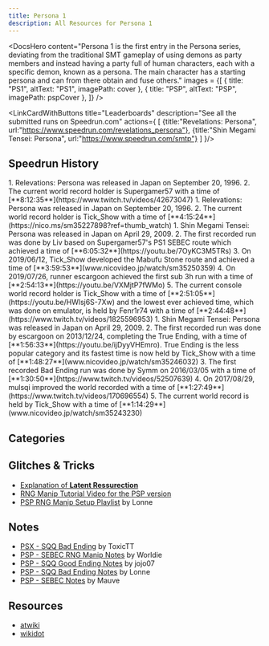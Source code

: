 ```yaml
---
title: Persona 1
description: All Resources for Persona 1
---
```




<DocsHero 
    content="Persona 1 is the first entry in the Persona series, deviating from the traditional SMT gameplay of using demons as party members and instead having a party full of human characters, each with a specific demon, known as a persona. The main character has a starting persona and can from there obtain and fuse others."
    images = {[
        {
            title: "PS1",
            altText: "PS1",
            imagePath: cover
        },
        {
            title: "PSP",
            altText: "PSP",
            imagePath: pspCover
        },
    ]}
/>


<LinkCardWithButtons title="Leaderboards" description="See all the submitted runs on Speedrun.com" actions={
    [
        {title:"Revelations: Persona",
        url:"https://www.speedrun.com/revelations_persona"},
        {title:"Shin Megami Tensei: Persona",
        url:"https://www.speedrun.com/smtp"}
    ]
}/>

## Speedrun History
<Tabs>
    <TabItem label="PS1 - SEBEC">
        <Steps>
            1. Relevations: Persona was released in Japan on September 20, 1996.
            2. The current world record holder is Supergamer57 with a time of [**8:12:35**](https://www.twitch.tv/videos/42673047)
        </Steps>
    </TabItem>
    <TabItem label="PS1 - Snow Queen Quest">
        <Steps>
            1. Relevations: Persona was released in Japan on September 20, 1996.
            2. The current world record holder is Tick_Show with a time of [**4:15:24**](https://nico.ms/sm35227898?ref=thumb_watch)
        </Steps>
    </TabItem>
    <TabItem label="PSP - SEBEC">
        <Steps>
            1. Shin Megami Tensei: Persona was released in Japan on April 29, 2009.
            2. The first recorded run was done by Liv based on Supergamer57's PS1 SEBEC route which achieved a time of [**6:05:32**](https://youtu.be/7OyKC3M5TRs)
            3. On 2019/06/12, Tick_Show developed the Mabufu Stone route and achieved a time of [**3:59:53**](www.nicovideo.jp/watch/sm35250359)
            4. On 2019/07/26, runner escargoon achieved the first sub 3h run with a time of [**2:54:13**](https://youtu.be/VXMjtP7fWMo)
            5. The current console world record holder is Tick_Show with a time of [**2:51:05**](https://youtu.be/HWlsj6S-7Xw) and the lowest ever achieved time, which was done on emulator, is held by Fenr1r74 with a time of [**2:44:48**](https://www.twitch.tv/videos/1825596953)
        </Steps>
    </TabItem>
    <TabItem label="PSP - Snow Queen Quest">
        <Steps>
            1. Shin Megami Tensei: Persona was released in Japan on April 29, 2009.
            2. The first recorded run was done by escargoon on 2013/12/24, completing the True Ending, with a time of [**1:56:33**](https://youtu.be/ijDyyVHEmro). True Ending is the less popular category and its fastest time is now held by Tick_Show with a time of [**1:48:27**](www.nicovideo.jp/watch/sm35246032)
            3. The first recorded Bad Ending run was done by Symm on 2016/03/05 with a time of [**1:30:50**](https://www.twitch.tv/videos/52507639)
            4. On 2017/08/29, mulsqi improved the world recorded with a time of [**1:27:49**](https://www.twitch.tv/videos/170696554)
            5. The current world record is held by Tick_Show with a time of [**1:14:29**](www.nicovideo.jp/watch/sm35243230)
            </Steps>
    </TabItem>
    
</Tabs>


## Categories
<CardGrid>
    <Card title="SEBEC"></Card>
    <Card title="Snow Queen Quest"></Card>
</CardGrid>

## Glitches & Tricks
- [Explanation of **Latent Ressurection**](https://docs.google.com/document/d/1kTg6F_4B4_KlQRtoJTnOHh7EltJZE96BOOVgs71YRaI/edit?usp=sharing)
- [RNG Manip Tutorial Video for the PSP version](https://www.youtube.com/watch?v=XbeCnspdEtw)
- [PSP RNG Manip Setup Playlist](https://www.youtube.com/playlist?list=PLE4piEkRcHr_9fe_O8lLWDd4C3NInIXkx) by Lonne

## Notes
- [PSX - SQQ Bad Ending](https://docs.google.com/document/d/1r72GQq2kGc8mkSHD6bxKtGBw8nPl5kOj/edit?usp=sharing) by ToxicTT
- [PSP - SEBEC RNG Manip Notes](https://docs.google.com/document/d/1wpqpY8Txhs3VinAd5Q361gkvQDpR6WhLEUsGA6fKp_c/edit?usp=sharing) by Worldie
- [PSP - SQQ Good Ending Notes](https://docs.google.com/document/d/1-07b4bMfO0mvx16YeJopYE0TNm3F5_LG6gH0nEpExgQ/edit?usp=sharing) by jojo07
- [PSP - SQQ Bad Ending Notes](https://docs.google.com/document/d/1RbL2I2R3N77hSb4fFA1mEFEHaCSAplOKwuXPuToRwhA/edit?usp=sharing) by Lonne
- [PSP - SEBEC Notes](https://pastebin.com/0Wf7rGW3) by Mauve

## Resources
- [atwiki](https://w.atwiki.jp/persona1/)
- [wikidot](http://persona1.wikidot.com/)